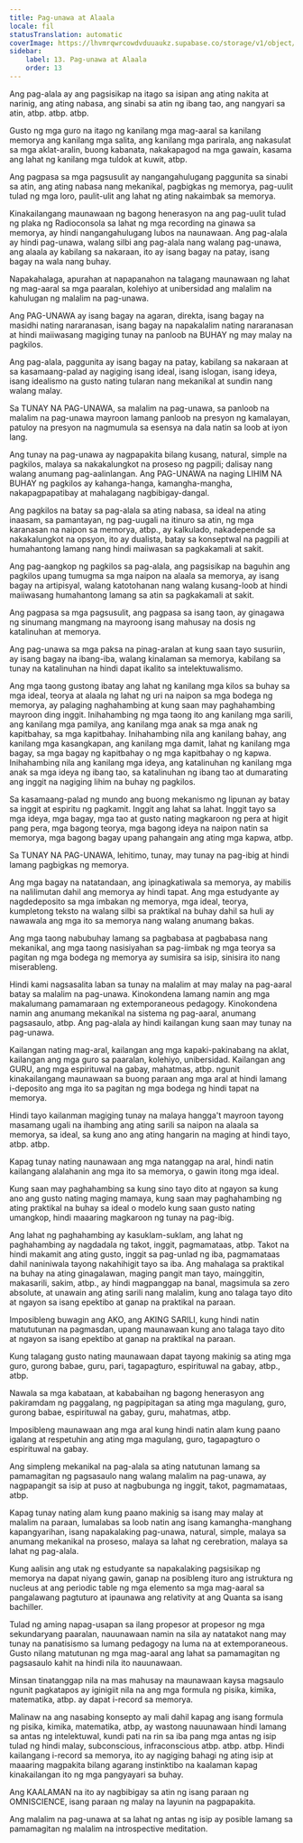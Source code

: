 ```yaml
---
title: Pag-unawa at Alaala
locale: fil
statusTranslation: automatic
coverImage: https://lhvmrqwrcowdvduuaukz.supabase.co/storage/v1/object/public/strapi-uploads/small_cover-educacion-fundamental.webp-2d51a7828a2b1309555be27f7e2a61a0.webp
sidebar:
    label: 13. Pag-unawa at Alaala
    order: 13
---
```

Ang pag-alala ay ang pagsisikap na itago sa isipan ang ating nakita at narinig, ang ating nabasa, ang sinabi sa atin ng ibang tao, ang nangyari sa atin, atbp. atbp. atbp.

Gusto ng mga guro na itago ng kanilang mga mag-aaral sa kanilang memorya ang kanilang mga salita, ang kanilang mga parirala, ang nakasulat sa mga aklat-aralin, buong kabanata, nakakapagod na mga gawain, kasama ang lahat ng kanilang mga tuldok at kuwit, atbp.

Ang pagpasa sa mga pagsusulit ay nangangahulugang paggunita sa sinabi sa atin, ang ating nabasa nang mekanikal, pagbigkas ng memorya, pag-uulit tulad ng mga loro, paulit-ulit ang lahat ng ating nakaimbak sa memorya.

Kinakailangang maunawaan ng bagong henerasyon na ang pag-uulit tulad ng plaka ng Radioconsola sa lahat ng mga recording na ginawa sa memorya, ay hindi nangangahulugang lubos na naunawaan. Ang pag-alala ay hindi pag-unawa, walang silbi ang pag-alala nang walang pag-unawa, ang alaala ay kabilang sa nakaraan, ito ay isang bagay na patay, isang bagay na wala nang buhay.

Napakahalaga, apurahan at napapanahon na talagang maunawaan ng lahat ng mag-aaral sa mga paaralan, kolehiyo at unibersidad ang malalim na kahulugan ng malalim na pag-unawa.

Ang PAG-UNAWA ay isang bagay na agaran, direkta, isang bagay na masidhi nating nararanasan, isang bagay na napakalalim nating nararanasan at hindi maiiwasang magiging tunay na panloob na BUHAY ng may malay na pagkilos.

Ang pag-alala, paggunita ay isang bagay na patay, kabilang sa nakaraan at sa kasamaang-palad ay nagiging isang ideal, isang islogan, isang ideya, isang idealismo na gusto nating tularan nang mekanikal at sundin nang walang malay.

Sa TUNAY NA PAG-UNAWA, sa malalim na pag-unawa, sa panloob na malalim na pag-unawa mayroon lamang panloob na presyon ng kamalayan, patuloy na presyon na nagmumula sa esensya na dala natin sa loob at iyon lang.

Ang tunay na pag-unawa ay nagpapakita bilang kusang, natural, simple na pagkilos, malaya sa nakakalungkot na proseso ng pagpili; dalisay nang walang anumang pag-aalinlangan. Ang PAG-UNAWA na naging LIHIM NA BUHAY ng pagkilos ay kahanga-hanga, kamangha-mangha, nakapagpapatibay at mahalagang nagbibigay-dangal.

Ang pagkilos na batay sa pag-alala sa ating nabasa, sa ideal na ating inaasam, sa pamantayan, ng pag-uugali na itinuro sa atin, ng mga karanasan na naipon sa memorya, atbp., ay kalkulado, nakadepende sa nakakalungkot na opsyon, ito ay dualista, batay sa konseptwal na pagpili at humahantong lamang nang hindi maiiwasan sa pagkakamali at sakit.

Ang pag-aangkop ng pagkilos sa pag-alala, ang pagsisikap na baguhin ang pagkilos upang tumugma sa mga naipon na alaala sa memorya, ay isang bagay na artipisyal, walang katotohanan nang walang kusang-loob at hindi maiiwasang humahantong lamang sa atin sa pagkakamali at sakit.

Ang pagpasa sa mga pagsusulit, ang pagpasa sa isang taon, ay ginagawa ng sinumang mangmang na mayroong isang mahusay na dosis ng katalinuhan at memorya.

Ang pag-unawa sa mga paksa na pinag-aralan at kung saan tayo susuriin, ay isang bagay na ibang-iba, walang kinalaman sa memorya, kabilang sa tunay na katalinuhan na hindi dapat ikalito sa intelektuwalismo.

Ang mga taong gustong ibatay ang lahat ng kanilang mga kilos sa buhay sa mga ideal, teorya at alaala ng lahat ng uri na naipon sa mga bodega ng memorya, ay palaging naghahambing at kung saan may paghahambing mayroon ding inggit. Inihahambing ng mga taong ito ang kanilang mga sarili, ang kanilang mga pamilya, ang kanilang mga anak sa mga anak ng kapitbahay, sa mga kapitbahay. Inihahambing nila ang kanilang bahay, ang kanilang mga kasangkapan, ang kanilang mga damit, lahat ng kanilang mga bagay, sa mga bagay ng kapitbahay o ng mga kapitbahay o ng kapwa. Inihahambing nila ang kanilang mga ideya, ang katalinuhan ng kanilang mga anak sa mga ideya ng ibang tao, sa katalinuhan ng ibang tao at dumarating ang inggit na nagiging lihim na buhay ng pagkilos.

Sa kasamaang-palad ng mundo ang buong mekanismo ng lipunan ay batay sa inggit at espiritu ng pagkamit. Inggit ang lahat sa lahat. Inggit tayo sa mga ideya, mga bagay, mga tao at gusto nating magkaroon ng pera at higit pang pera, mga bagong teorya, mga bagong ideya na naipon natin sa memorya, mga bagong bagay upang pahangain ang ating mga kapwa, atbp.

Sa TUNAY NA PAG-UNAWA, lehitimo, tunay, may tunay na pag-ibig at hindi lamang pagbigkas ng memorya.

Ang mga bagay na natatandaan, ang ipinagkatiwala sa memorya, ay mabilis na nalilimutan dahil ang memorya ay hindi tapat. Ang mga estudyante ay nagdedeposito sa mga imbakan ng memorya, mga ideal, teorya, kumpletong teksto na walang silbi sa praktikal na buhay dahil sa huli ay nawawala ang mga ito sa memorya nang walang anumang bakas.

Ang mga taong nabubuhay lamang sa pagbabasa at pagbabasa nang mekanikal, ang mga taong nasisiyahan sa pag-iimbak ng mga teorya sa pagitan ng mga bodega ng memorya ay sumisira sa isip, sinisira ito nang miserableng.

Hindi kami nagsasalita laban sa tunay na malalim at may malay na pag-aaral batay sa malalim na pag-unawa. Kinokondena lamang namin ang mga makalumang pamamaraan ng extemporaneous pedagogy. Kinokondena namin ang anumang mekanikal na sistema ng pag-aaral, anumang pagsasaulo, atbp. Ang pag-alala ay hindi kailangan kung saan may tunay na pag-unawa.

Kailangan nating mag-aral, kailangan ang mga kapaki-pakinabang na aklat, kailangan ang mga guro sa paaralan, kolehiyo, unibersidad. Kailangan ang GURU, ang mga espirituwal na gabay, mahatmas, atbp. ngunit kinakailangang maunawaan sa buong paraan ang mga aral at hindi lamang i-deposito ang mga ito sa pagitan ng mga bodega ng hindi tapat na memorya.

Hindi tayo kailanman magiging tunay na malaya hangga't mayroon tayong masamang ugali na ihambing ang ating sarili sa naipon na alaala sa memorya, sa ideal, sa kung ano ang ating hangarin na maging at hindi tayo, atbp. atbp.

Kapag tunay nating naunawaan ang mga natanggap na aral, hindi natin kailangang alalahanin ang mga ito sa memorya, o gawin itong mga ideal.

Kung saan may paghahambing sa kung sino tayo dito at ngayon sa kung ano ang gusto nating maging mamaya, kung saan may paghahambing ng ating praktikal na buhay sa ideal o modelo kung saan gusto nating umangkop, hindi maaaring magkaroon ng tunay na pag-ibig.

Ang lahat ng paghahambing ay kasuklam-suklam, ang lahat ng paghahambing ay nagdadala ng takot, inggit, pagmamataas, atbp. Takot na hindi makamit ang ating gusto, inggit sa pag-unlad ng iba, pagmamataas dahil naniniwala tayong nakahihigit tayo sa iba. Ang mahalaga sa praktikal na buhay na ating ginagalawan, maging pangit man tayo, mainggitin, makasarili, sakim, atbp., ay hindi magpanggap na banal, magsimula sa zero absolute, at unawain ang ating sarili nang malalim, kung ano talaga tayo dito at ngayon sa isang epektibo at ganap na praktikal na paraan.

Imposibleng buwagin ang AKO, ang AKING SARILI, kung hindi natin matututunan na pagmasdan, upang maunawaan kung ano talaga tayo dito at ngayon sa isang epektibo at ganap na praktikal na paraan.

Kung talagang gusto nating maunawaan dapat tayong makinig sa ating mga guro, gurong babae, guru, pari, tagapagturo, espirituwal na gabay, atbp., atbp.

Nawala sa mga kabataan, at kababaihan ng bagong henerasyon ang pakiramdam ng paggalang, ng pagpipitagan sa ating mga magulang, guro, gurong babae, espirituwal na gabay, guru, mahatmas, atbp.

Imposibleng maunawaan ang mga aral kung hindi natin alam kung paano igalang at respetuhin ang ating mga magulang, guro, tagapagturo o espirituwal na gabay.

Ang simpleng mekanikal na pag-alala sa ating natutunan lamang sa pamamagitan ng pagsasaulo nang walang malalim na pag-unawa, ay nagpapangit sa isip at puso at nagbubunga ng inggit, takot, pagmamataas, atbp.

Kapag tunay nating alam kung paano makinig sa isang may malay at malalim na paraan, lumalabas sa loob natin ang isang kamangha-manghang kapangyarihan, isang napakalaking pag-unawa, natural, simple, malaya sa anumang mekanikal na proseso, malaya sa lahat ng cerebration, malaya sa lahat ng pag-alala.

Kung aalisin ang utak ng estudyante sa napakalaking pagsisikap ng memorya na dapat niyang gawin, ganap na posibleng ituro ang istruktura ng nucleus at ang periodic table ng mga elemento sa mga mag-aaral sa pangalawang pagtuturo at ipaunawa ang relativity at ang Quanta sa isang bachiller.

Tulad ng aming napag-usapan sa ilang propesor at propesor ng mga sekundaryang paaralan, nauunawaan namin na sila ay natatakot nang may tunay na panatisismo sa lumang pedagogy na luma na at extemporaneous. Gusto nilang matutunan ng mga mag-aaral ang lahat sa pamamagitan ng pagsasaulo kahit na hindi nila ito nauunawaan.

Minsan tinatanggap nila na mas mahusay na maunawaan kaysa magsaulo ngunit pagkatapos ay iginigiit nila na ang mga formula ng pisika, kimika, matematika, atbp. ay dapat i-record sa memorya.

Malinaw na ang nasabing konsepto ay mali dahil kapag ang isang formula ng pisika, kimika, matematika, atbp, ay wastong nauunawaan hindi lamang sa antas ng intelektuwal, kundi pati na rin sa iba pang mga antas ng isip tulad ng hindi malay, subconscious, infraconscious atbp. atbp. atbp. Hindi kailangang i-record sa memorya, ito ay nagiging bahagi ng ating isip at maaaring magpakita bilang agarang instinktibo na kaalaman kapag kinakailangan ito ng mga pangyayari sa buhay.

Ang KAALAMAN na ito ay nagbibigay sa atin ng isang paraan ng OMNISCIENCE, isang paraan ng malay na layunin na pagpapakita.

Ang malalim na pag-unawa at sa lahat ng antas ng isip ay posible lamang sa pamamagitan ng malalim na introspective meditation.

